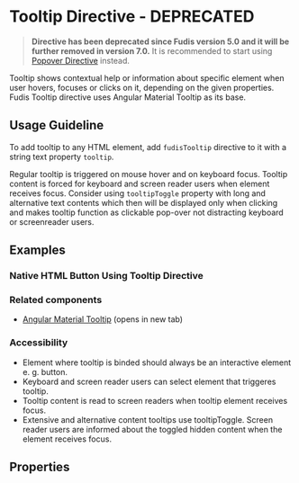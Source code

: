 
<Meta title="Directives/Tooltip - Deprecated" />

# Tooltip Directive - DEPRECATED

> **Directive has been deprecated since Fudis version 5.0 and it will be further removed in version 7.0.** It is recommended to start using [Popover Directive](/docs/directives-popover--documentation) instead.

Tooltip shows contextual help or information about specific element when user hovers, focuses or clicks on it, depending on the given properties.
Fudis Tooltip directive uses Angular Material Tooltip as its base.

## Usage Guideline

To add tooltip to any HTML element, add `fudisTooltip` directive to it with a string text property `tooltip`.

Regular tooltip is triggered on mouse hover and on keyboard focus. Tooltip content is forced for keyboard and screen reader users when element receives focus.
Consider using `tooltipToggle` property with long and alternative text contents which then will be displayed only when clicking and makes tooltip function as clickable pop-over not distracting keyboard or screenreader users.

## Examples

### Native HTML Button Using Tooltip Directive

<Canvas of={TooltipStories.ExampleWithNativeButton} />

### Related components

- [Angular Material Tooltip](https://material.angular.io/components/tooltip/overview) (opens in new tab)

### Accessibility

- Element where tooltip is binded should always be an interactive element e. g. button.
- Keyboard and screen reader users can select element that triggeres tooltip.
- Tooltip content is read to screen readers when tooltip element receives focus.
- Extensive and alternative content tooltips use tooltipToggle. Screen reader users are informed about the toggled hidden content when the element receives focus.

## Properties

<ArgTypes of={TooltipDirective} exclude={tooltipExclude} />
